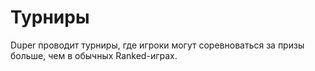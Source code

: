 # Турниры

Duper проводит турниры, где игроки могут соревноваться за призы больше, чем в обычных Ranked-играх.